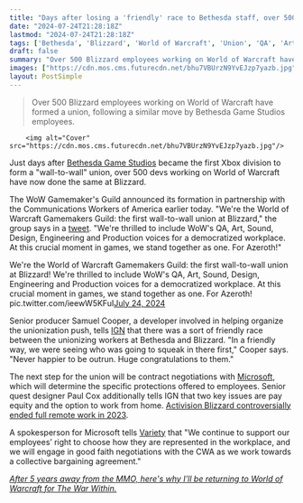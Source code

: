 ```yaml
---
title: "Days after losing a 'friendly' race to Bethesda staff, over 500 World of Warcraft devs unionize at Blizzard: 'Never happier to be outrun'"
date: "2024-07-24T21:28:18Z"
lastmod: "2024-07-24T21:28:18Z"
tags: ['Bethesda', 'Blizzard', 'World of Warcraft', 'Union', 'QA', 'Art', 'Sound', 'Design', 'Engineering', 'Production', 'Microsoft', 'Activision Blizzard', 'Destiny 2']
draft: false
summary: "Over 500 Blizzard employees working on World of Warcraft have formed a union, following a similar move by Bethesda Game Studios employees."
images: ["https://cdn.mos.cms.futurecdn.net/bhu7VBUrzN9YvEJzp7yazb.jpg"]
layout: PostSimple
---
```

> Over 500 Blizzard employees working on World of Warcraft have formed a union, following a similar move by Bethesda Game Studios employees.


        <img alt="Cover" src="https://cdn.mos.cms.futurecdn.net/bhu7VBUrzN9YvEJzp7yazb.jpg"/>
        
Just days after [Bethesda Game Studios](https://www.gamesradar.com/tag/bethesda-game-studios/) became the first Xbox division to form a "wall-to-wall" union, over 500 devs working on World of Warcraft have now done the same at Blizzard.

The WoW Gamemaker's Guild announced its formation in partnership with the Communications Workers of America earlier today. "We're the World of Warcraft Gamemakers Guild: the first wall-to-wall union at Blizzard," the group says in a [tweet](https://x.com/WoWGG_CWA/status/1816194652539871269). "We're thrilled to include WoW's QA, Art, Sound, Design, Engineering and Production voices for a democratized workplace. At this crucial moment in games, we stand together as one. For Azeroth!" 

We're the World of Warcraft Gamemakers Guild: the first wall-to-wall union at Blizzard! We're thrilled to include WoW's QA, Art, Sound, Design, Engineering and Production voices for a democratized workplace. At this crucial moment in games, we stand together as one. For Azeroth! pic.twitter.com/ieewW5KFuI[July 24, 2024](https://twitter.com/WoWGG_CWA/status/1816194652539871269)

Senior producer Samuel Cooper, a developer involved in helping organize the unionization push, tells [IGN](https://www.ign.com/articles/world-of-warcrafts-entire-development-team-has-officially-unionized) that there was a sort of friendly race between the unionizing workers at Bethesda and Blizzard. "In a friendly way, we were seeing who was going to squeak in there first," Cooper says. "Never happier to be outrun. Huge congratulations to them."

The next step for the union will be contract negotiations with [Microsoft](https://www.gamesradar.com/tag/microsoft/), which will determine the specific protections offered to employees. Senior quest designer Paul Cox additionally tells IGN that two key issues are pay equity and the option to work from home. [Activision Blizzard controversially ended full remote work in 2023](https://www.gamesradar.com/years-after-leaving-activision-which-is-ending-full-remote-work-bungies-made-the-best-destiny-2-season-ever-entirely-remotely/).

A spokesperson for Microsoft tells [Variety](https://variety.com/2024/gaming/news/world-of-warcraft-union-microsoft-response-1236083616/) that "We continue to support our employees’ right to choose how they are represented in the workplace, and we will engage in good faith negotiations with the CWA as we work towards a collective bargaining agreement."

[<em>After 5 years away from the MMO, here's why I'll be returning to World of Warcraft for The War Within.</em>](https://www.gamesradar.com/world-of-warcraft-the-war-within-alpha-hands-on-gameplay-preview/)
        